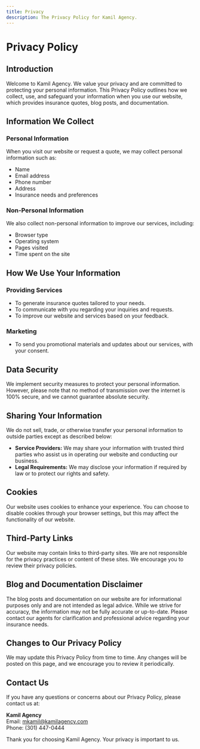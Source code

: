 ```yaml
---
title: Privacy
description: The Privacy Policy for Kamil Agency.
---
```


# Privacy Policy

## Introduction

Welcome to Kamil Agency. We value your privacy and are committed to protecting your personal information. This Privacy Policy outlines how we collect, use, and safeguard your information when you use our website, which provides insurance quotes, blog posts, and documentation.

## Information We Collect

### Personal Information

When you visit our website or request a quote, we may collect personal information such as:

- Name
- Email address
- Phone number
- Address
- Insurance needs and preferences

### Non-Personal Information

We also collect non-personal information to improve our services, including:

- Browser type
- Operating system
- Pages visited
- Time spent on the site

## How We Use Your Information

### Providing Services

- To generate insurance quotes tailored to your needs.
- To communicate with you regarding your inquiries and requests.
- To improve our website and services based on your feedback.

### Marketing

- To send you promotional materials and updates about our services, with your consent.

## Data Security

We implement security measures to protect your personal information. However, please note that no method of transmission over the internet is 100% secure, and we cannot guarantee absolute security.

## Sharing Your Information

We do not sell, trade, or otherwise transfer your personal information to outside parties except as described below:

- **Service Providers:** We may share your information with trusted third parties who assist us in operating our website and conducting our business.
- **Legal Requirements:** We may disclose your information if required by law or to protect our rights and safety.

## Cookies

Our website uses cookies to enhance your experience. You can choose to disable cookies through your browser settings, but this may affect the functionality of our website.

## Third-Party Links

Our website may contain links to third-party sites. We are not responsible for the privacy practices or content of these sites. We encourage you to review their privacy policies.

## Blog and Documentation Disclaimer

The blog posts and documentation on our website are for informational purposes only and are not intended as legal advice. While we strive for accuracy, the information may not be fully accurate or up-to-date. Please contact our agents for clarification and professional advice regarding your insurance needs.

## Changes to Our Privacy Policy

We may update this Privacy Policy from time to time. Any changes will be posted on this page, and we encourage you to review it periodically.

## Contact Us

If you have any questions or concerns about our Privacy Policy, please contact us at:

**Kamil Agency**  
Email: mkamil@kamilagency.com  
Phone: (301) 447-0444

Thank you for choosing Kamil Agency. Your privacy is important to us.
